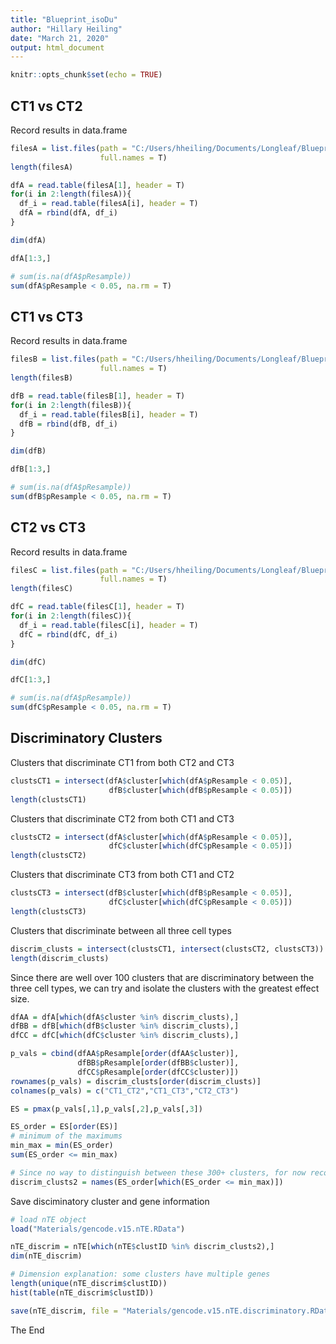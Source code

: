 ```yaml
---
title: "Blueprint_isoDu"
author: "Hillary Heiling"
date: "March 21, 2020"
output: html_document
---
```


```r
knitr::opts_chunk$set(echo = TRUE)
```

## CT1 vs CT2

Record results in data.frame

```r
filesA = list.files(path = "C:/Users/hheiling/Documents/Longleaf/Blueprint/isoDu_out/CT1_vs_CT2",
                    full.names = T)
length(filesA)

dfA = read.table(filesA[1], header = T)
for(i in 2:length(filesA)){
  df_i = read.table(filesA[i], header = T)
  dfA = rbind(dfA, df_i)
}

dim(dfA)

dfA[1:3,]

# sum(is.na(dfA$pResample))
sum(dfA$pResample < 0.05, na.rm = T)
```

## CT1 vs CT3

Record results in data.frame

```r
filesB = list.files(path = "C:/Users/hheiling/Documents/Longleaf/Blueprint/isoDu_out/CT1_vs_CT3",
                    full.names = T)
length(filesB)

dfB = read.table(filesB[1], header = T)
for(i in 2:length(filesB)){
  df_i = read.table(filesB[i], header = T)
  dfB = rbind(dfB, df_i)
}

dim(dfB)

dfB[1:3,]

# sum(is.na(dfA$pResample))
sum(dfB$pResample < 0.05, na.rm = T)
```

## CT2 vs CT3

Record results in data.frame

```r
filesC = list.files(path = "C:/Users/hheiling/Documents/Longleaf/Blueprint/isoDu_out/CT1_vs_CT3",
                    full.names = T)
length(filesC)

dfC = read.table(filesC[1], header = T)
for(i in 2:length(filesC)){
  df_i = read.table(filesC[i], header = T)
  dfC = rbind(dfC, df_i)
}

dim(dfC)

dfC[1:3,]

# sum(is.na(dfA$pResample))
sum(dfC$pResample < 0.05, na.rm = T)
```

## Discriminatory Clusters

Clusters that discriminate CT1 from both CT2 and CT3

```r
clustsCT1 = intersect(dfA$cluster[which(dfA$pResample < 0.05)],
                      dfB$cluster[which(dfB$pResample < 0.05)])
length(clustsCT1)
```

Clusters that discriminate CT2 from both CT1 and CT3

```r
clustsCT2 = intersect(dfA$cluster[which(dfA$pResample < 0.05)],
                      dfC$cluster[which(dfC$pResample < 0.05)])
length(clustsCT2)
```

Clusters that discriminate CT3 from both CT1 and CT2

```r
clustsCT3 = intersect(dfB$cluster[which(dfB$pResample < 0.05)],
                      dfC$cluster[which(dfC$pResample < 0.05)])
length(clustsCT3)
```

Clusters that discriminate between all three cell types

```r
discrim_clusts = intersect(clustsCT1, intersect(clustsCT2, clustsCT3))
length(discrim_clusts)
```

Since there are well over 100 clusters that are discriminatory between the three cell types, we can try and isolate the clusters with the greatest effect size.

```r
dfAA = dfA[which(dfA$cluster %in% discrim_clusts),]
dfBB = dfB[which(dfB$cluster %in% discrim_clusts),]
dfCC = dfC[which(dfC$cluster %in% discrim_clusts),]

p_vals = cbind(dfAA$pResample[order(dfAA$cluster)],
               dfBB$pResample[order(dfBB$cluster)],
               dfCC$pResample[order(dfCC$cluster)])
rownames(p_vals) = discrim_clusts[order(discrim_clusts)]
colnames(p_vals) = c("CT1_CT2","CT1_CT3","CT2_CT3")

ES = pmax(p_vals[,1],p_vals[,2],p_vals[,3])

ES_order = ES[order(ES)]
# minimum of the maximums
min_max = min(ES_order)
sum(ES_order <= min_max)

# Since no way to distinguish between these 300+ clusters, for now record all of these 300+ clusters
discrim_clusts2 = names(ES_order[which(ES_order <= min_max)])

```


Save disciminatory cluster and gene information

```r
# load nTE object
load("Materials/gencode.v15.nTE.RData")

nTE_discrim = nTE[which(nTE$clustID %in% discrim_clusts2),]
dim(nTE_discrim)

# Dimension explanation: some clusters have multiple genes
length(unique(nTE_discrim$clustID))
hist(table(nTE_discrim$clustID))

save(nTE_discrim, file = "Materials/gencode.v15.nTE.discriminatory.RData")
```


The End

